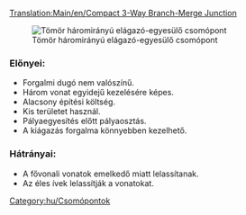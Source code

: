 [[Translation:Main/en/Compact 3-Way Branch-Merge Junction]]{{en/-}}{{hu/Csomópontmenü}}

[[File:en/6x8 3 Way Split before Merge Junction.png|frame|none|Tömör háromirányú elágazó-egyesülő csomópont]]

===Előnyei:===
*Forgalmi dugó nem valószínű.
*Három vonat egyidejű kezelésére képes.
*Alacsony építési költség.
*Kis területet használ.
*Pályaegyesítés előtt pályaosztás.
*A kiágazás forgalma könnyebben kezelhető.
===Hátrányai:===
*A fővonali vonatok emelkedő miatt lelassítanak.
*Az éles ívek lelassítják a vonatokat.

[[Category:hu/Csomópontok]]